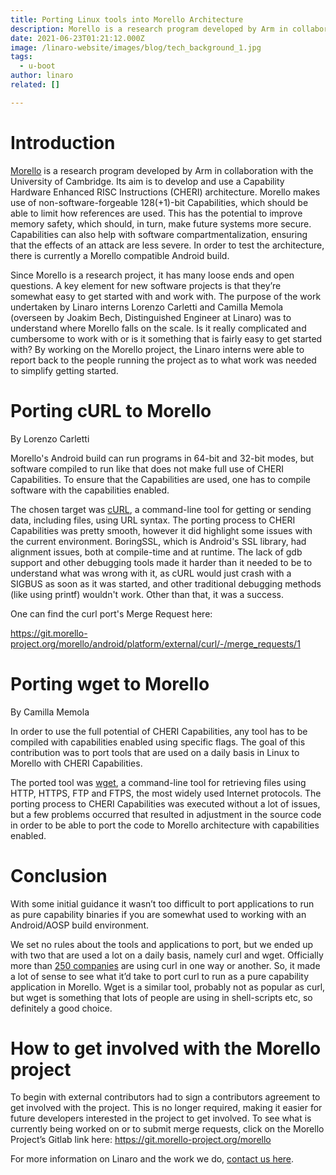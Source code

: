 ```yaml
---
title: Porting Linux tools into Morello Architecture
description: Morello is a research program developed by Arm in collaboration with the University of Cambridge. Its aim is to develop and use a Capability Hardware Enhanced RISC Instructions (CHERI) architecture.
date: 2021-06-23T01:21:12.000Z
image: /linaro-website/images/blog/tech_background_1.jpg
tags:
  - u-boot
author: linaro
related: []

---
```

# Introduction

[Morello](https://www.arm.com/architecture/cpu/morello) is a research program developed by Arm in collaboration with the University of Cambridge. Its aim is to develop and use a Capability Hardware Enhanced RISC Instructions (CHERI) architecture. Morello makes use of non-software-forgeable 128(+1)-bit Capabilities, which should be able to limit how references are used. This has the potential to improve memory safety, which should, in turn, make future systems more secure. Capabilities can also help with software compartmentalization, ensuring that the effects of an attack are less severe. In order to test the architecture, there is currently a Morello compatible Android build.

Since Morello is a research project, it has many loose ends and open questions. A key element for new software projects is that they’re somewhat easy to get started with and work with. The purpose of the work undertaken by Linaro interns Lorenzo Carletti and Camilla Memola (overseen by Joakim Bech, Distinguished Engineer at Linaro) was to understand where Morello falls on the scale. Is it really complicated and cumbersome to work with or is it something that is fairly easy to get started with? By working on the Morello project, the Linaro interns were able to report back to the people running the project as to what work was needed to simplify getting started.

# Porting cURL to Morello

By Lorenzo Carletti

Morello's Android build can run programs in 64-bit and 32-bit modes, but software compiled to run like that does not make full use of CHERI Capabilities. To ensure that the Capabilities are used, one has to compile software with the capabilities enabled.

The chosen target was [cURL](https://curl.se/), a command-line tool for getting or sending data, including files, using URL syntax. The porting process to CHERI Capabilities was pretty smooth, however it did highlight some issues with the current environment. BoringSSL, which is Android's SSL library, had alignment issues, both at compile-time and at runtime. The lack of gdb support and other debugging tools made it harder than it needed to be to understand what was wrong with it, as cURL would just crash with a SIGBUS as soon as it was started, and other traditional debugging methods (like using printf) wouldn't work. Other than that, it was a success.

One can find the curl port's Merge Request here:

https://git.morello-project.org/morello/android/platform/external/curl/-/merge_requests/1

# Porting wget to Morello

By Camilla Memola

In order to use the full potential of CHERI Capabilities, any tool has to be compiled with
capabilities enabled using specific flags. The goal of this contribution was to port tools that are used on a daily basis in Linux to Morello with CHERI Capabilities.

The ported tool was [wget](https://www.gnu.org/software/wget/), a command-line tool for retrieving files using HTTP, HTTPS, FTP and FTPS, the most widely used Internet protocols. The porting process to CHERI Capabilities was executed without a lot of issues, but a few problems occurred that resulted in adjustment in the source code in order to be able to port the code to Morello architecture with capabilities enabled.

# Conclusion

With some initial guidance it wasn’t too difficult to port applications to run as pure capability binaries if you are somewhat used to working with an Android/AOSP build environment.

We set no rules about the tools and applications to port, but we ended up with two that are used a lot on a daily basis, namely curl and wget. Officially more than [250 companies](https://curl.se/docs/companies.html) are using curl in one way or another. So, it made a lot of sense to see what it’d take to port curl to run as a pure capability application in Morello. Wget is a similar tool, probably not as popular as curl, but wget is something that lots of people are using in shell-scripts etc, so definitely a good choice.

# How to get involved with the Morello project

To begin with external contributors had to sign a contributors agreement to get involved with the project. This is no longer required, making it easier for future developers interested in the project to get involved. To see what is currently being worked on or to submit merge requests, click on the Morello Project’s Gitlab link here: https://git.morello-project.org/morello

For more information on Linaro and the work we do, [contact us here](https://www.linaro.org/contact/).
